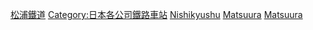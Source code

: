 {{Commonscat|Stations of Matsuura Railway}}
{{DEFAULTSORT:Matsuura}}
[[Category:松浦鐵道|]]
[[Category:日本各公司鐵路車站|Category:日本各公司鐵路車站]]
[[Category:日本各路線鐵路車站|Nishikyushu]]
[[Category:日本國有鐵道車站|Matsuura]]
[[Category:九州旅客鐵道車站|Matsuura]]